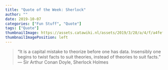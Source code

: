 ```yaml
---
title: "Quote of the Week: Sherlock"
author: ""
date: 2019-10-07
categories: ["Fun Stuff", "Quote"]
tags: ["Quote"]
thumbnailImage: https://assets.catawiki.nl/assets/2019/3/28/a/4/f/a4fefe0d-c756-4293-b85b-f6b150b8997a.jpg
thumbnailImagePosition: left
---
```



>“It is a capital mistake to theorize before one has data. Insensibly one begins to twist facts to suit theories, instead of theories to suit facts.”
>― Sir Arthur Conan Doyle, Sherlock Holmes
